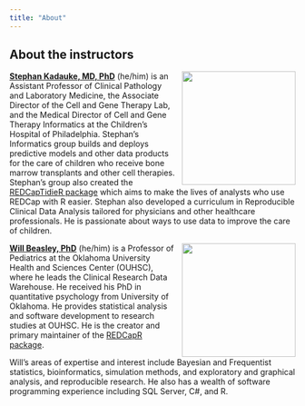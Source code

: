 ```yaml
---
title: "About"
---
```


## About the instructors

![](images/stephan-circle.png){style="float:right;padding: 0 0 0 10px;" fig-alt="Headshot of Stephan Kadauke" width="200"}

[**Stephan Kadauke, MD, PhD**](https://www.linkedin.com/in/skadauke/) (he/him) is an Assistant Professor of Clinical Pathology and Laboratory Medicine, the Associate Director of the Cell and Gene Therapy Lab, and the Medical Director of Cell and Gene Therapy Informatics at the Children's Hospital of Philadelphia. Stephan's Informatics group builds and deploys predictive models and other data products for the care of children who receive bone marrow transplants and other cell therapies. Stephan's group also created the [REDCapTidieR package](https://chop-cgtinformatics.github.io/REDCapTidieR/) which aims to make the lives of analysts who use REDCap with R easier. Stephan also developed a curriculum in Reproducible Clinical Data Analysis tailored for physicians and other healthcare professionals. He is passionate about ways to use data to improve the care of children.

![](images/will-circle.png){style="float:right;padding: 0 0 0 10px;" fig-alt="Headshot of Joseph Rudolf" width="200"}

[**Will Beasley, PhD**](https://ouhsc.edu/bbmc/team/#willbeasley) (he/him) is a Professor of Pediatrics at the Oklahoma University Health and Sciences Center (OUHSC), where he leads the Clinical Research Data Warehouse. He received his PhD in quantitative psychology from University of Oklahoma. He provides statistical analysis and software development to research studies at OUHSC. He is the creator and primary maintainer of the [REDCapR package](https://ouhscbbmc.github.io/REDCapR/).

Will's areas of expertise and interest include Bayesian and Frequentist statistics, bioinformatics, simulation methods, and exploratory and graphical analysis, and reproducible research. He also has a wealth of software programming experience including SQL Server, C#, and R.

